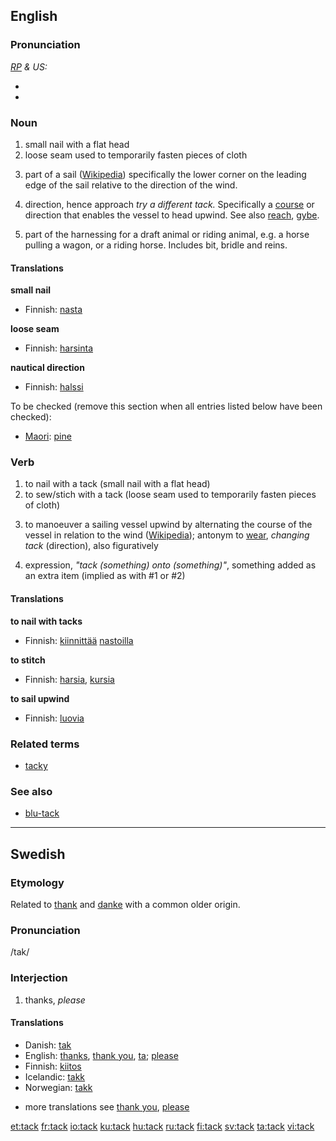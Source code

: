 ==English==

===Pronunciation===
''[[RP]] & US:'' {{IPA|/tæk/}}
*{{audio|en-us-tack.ogg|Audio (US)}}
*{{rhymes|æk}}

===Noun===
{{en-noun}}

#small nail with a flat head
#loose seam used to temporarily fasten pieces of cloth
# {{nautical}} part of a sail ([[w:tack|Wikipedia]]) specifically the lower corner on the leading edge of the sail relative to the direction of the wind.
# {{nautical}} direction, hence approach ''try a different tack.'' Specifically a [[course]] or direction that enables the vessel to head upwind. See also [[reach]], [[gybe]].
#part of the harnessing for a draft animal or riding animal, e.g. a horse pulling a wagon, or a riding horse. Includes bit, bridle and reins.

====Translations====
'''small nail'''
{{top}}
*Finnish: [[nasta]]
{{bottom}}

'''loose seam'''
{{top}}
*Finnish: [[harsinta]]
{{bottom}}

'''nautical direction'''
{{top}}
*Finnish: [[halssi]]
{{bottom}}

To be checked (remove this section when all entries listed below have been checked):
{{top}}
*[[Maori]]: [[pine]]
{{bottom}}

===Verb===
{{en-verb}}

#to nail with a tack (small nail with a flat head)
#to sew/stich with a tack (loose seam used to temporarily fasten pieces of cloth)
# {{nautical}} to manoeuver a sailing vessel upwind by  alternating the course of the vessel in relation to the wind ([[w:tack|Wikipedia]]); antonym to [[wear]], ''changing tack'' (direction), also figuratively
#expression, ''"tack (something) onto (something)"'', something added as an extra item (implied as with #1 or #2)

====Translations====
'''to nail with tacks'''
{{top}}
*Finnish: [[kiinnittää]] [[nasta|nastoilla]]
{{bottom}}

'''to stitch'''
{{top}}
*Finnish: [[harsia]], [[kursia]]
{{bottom}}

'''to sail upwind'''
{{top}}
*Finnish: [[luovia]]
{{bottom}}

===Related terms===
*[[tacky]]

===See also===
*[[blu-tack]]


----

==Swedish==

===Etymology===
Related to [[thank]] and [[danke]] with a common older origin.

===Pronunciation===
/tak/

===Interjection===
#thanks, ''please''

<!-- please do not remove da/is/no translations since they are related -->
====Translations====
*Danish: [[tak]]
*English: [[thanks]], [[thank you]], [[ta]]; [[please]]
*Finnish: [[kiitos]]
*Icelandic: [[takk]]
*Norwegian: [[takk]]

*more translations see [[thank you]], [[please]]

[[et:tack]]
[[fr:tack]]
[[io:tack]]
[[ku:tack]]
[[hu:tack]]
[[ru:tack]]
[[fi:tack]]
[[sv:tack]]
[[ta:tack]]
[[vi:tack]]